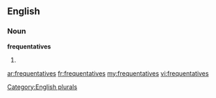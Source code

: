 ==English==

===Noun===
'''frequentatives'''

# {{plural of|[[frequentative]]}}

[[Category:English plurals]]

[[ar:frequentatives]]
[[fr:frequentatives]]
[[my:frequentatives]]
[[vi:frequentatives]]